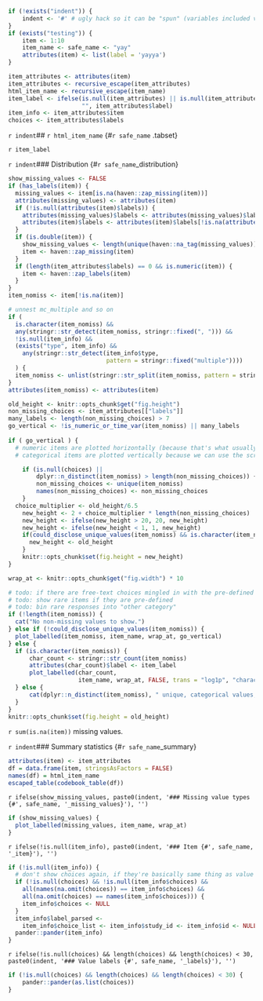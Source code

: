 ```r
if (!exists("indent")) {
	indent <- '#' # ugly hack so it can be "spun" (variables included via `r ` have to be available)
}
if (exists("testing")) {
	item <- 1:10
	item_name <- safe_name <- "yay"
	attributes(item) <- list(label = 'yayya')
}

item_attributes <- attributes(item)
item_attributes <- recursive_escape(item_attributes)
html_item_name <- recursive_escape(item_name)
item_label <- ifelse(is.null(item_attributes) || is.null(item_attributes$label), 
                     "", item_attributes$label)
item_info <- item_attributes$item
choices <- item_attributes$labels
```

`r indent`## `r html_item_name` {#`r safe_name` .tabset}

`r item_label`

`r indent`### Distribution {#`r safe_name`_distribution}
```r
show_missing_values <- FALSE
if (has_labels(item)) {
  missing_values <- item[is.na(haven::zap_missing(item))]
  attributes(missing_values) <- attributes(item)
  if (!is.null(attributes(item)$labels)) {
    attributes(missing_values)$labels <- attributes(missing_values)$labels[is.na(attributes(missing_values)$labels)]
    attributes(item)$labels <- attributes(item)$labels[!is.na(attributes(item)$labels)]
  }
  if (is.double(item)) {
    show_missing_values <- length(unique(haven::na_tag(missing_values))) > 1
    item <- haven::zap_missing(item)
  }
  if (length(item_attributes$labels) == 0 && is.numeric(item)) {
    item <- haven::zap_labels(item)
  }
}
item_nomiss <- item[!is.na(item)]

# unnest mc_multiple and so on
if (
  is.character(item_nomiss) &&
  any(stringr::str_detect(item_nomiss, stringr::fixed(", "))) &&
  !is.null(item_info) &&
  (exists("type", item_info) && 
    any(stringr::str_detect(item_info$type, 
                            pattern = stringr::fixed("multiple"))))
  ) {
  item_nomiss <- unlist(stringr::str_split(item_nomiss, pattern = stringr::fixed(", ")))
}
attributes(item_nomiss) <- attributes(item)

old_height <- knitr::opts_chunk$get("fig.height")
non_missing_choices <- item_attributes[["labels"]]
many_labels <- length(non_missing_choices) > 7
go_vertical <- !is_numeric_or_time_var(item_nomiss) || many_labels
  
if ( go_vertical ) {
  # numeric items are plotted horizontally (because that's what usually expected)
  # categorical items are plotted vertically because we can use the screen real estate better this way

	if (is.null(choices) || 
	    dplyr::n_distinct(item_nomiss) > length(non_missing_choices)) {
		non_missing_choices <- unique(item_nomiss)
		names(non_missing_choices) <- non_missing_choices
	}
  choice_multiplier <- old_height/6.5
	new_height <- 2 + choice_multiplier * length(non_missing_choices)
	new_height <- ifelse(new_height > 20, 20, new_height)
	new_height <- ifelse(new_height < 1, 1, new_height)
	if(could_disclose_unique_values(item_nomiss) && is.character(item_nomiss)) {
	  new_height <- old_height
	}
	knitr::opts_chunk$set(fig.height = new_height)
}

wrap_at <- knitr::opts_chunk$get("fig.width") * 10
```
```r
# todo: if there are free-text choices mingled in with the pre-defined ones, don't show
# todo: show rare items if they are pre-defined
# todo: bin rare responses into "other category"
if (!length(item_nomiss)) {
  cat("No non-missing values to show.")
} else if (!could_disclose_unique_values(item_nomiss)) {
  plot_labelled(item_nomiss, item_name, wrap_at, go_vertical)
} else {
  if (is.character(item_nomiss)) {
      char_count <- stringr::str_count(item_nomiss)
      attributes(char_count)$label <- item_label
      plot_labelled(char_count, 
                    item_name, wrap_at, FALSE, trans = "log1p", "characters")
  } else {
	  cat(dplyr::n_distinct(item_nomiss), " unique, categorical values, so not shown.")
  }
}
knitr::opts_chunk$set(fig.height = old_height)
```

`r sum(is.na(item))` missing values.

`r indent`### Summary statistics {#`r safe_name`_summary}
```r
attributes(item) <- item_attributes
df = data.frame(item, stringsAsFactors = FALSE)
names(df) = html_item_name
escaped_table(codebook_table(df))
```

`r ifelse(show_missing_values, paste0(indent, '### Missing value types {#', safe_name, '_missing_values}'), '')`
```r
if (show_missing_values) {
  plot_labelled(missing_values, item_name, wrap_at)
}
```

`r ifelse(!is.null(item_info), paste0(indent, '### Item {#', safe_name, '_item}'), '')`

```r
if (!is.null(item_info)) {
  # don't show choices again, if they're basically same thing as value labels
  if (!is.null(choices) && !is.null(item_info$choices) && 
    all(names(na.omit(choices)) == item_info$choices) &&
    all(na.omit(choices) == names(item_info$choices))) {
    item_info$choices <- NULL
  }
  item_info$label_parsed <- 
    item_info$choice_list <- item_info$study_id <- item_info$id <- NULL
  pander::pander(item_info)
}
```


`r ifelse(!is.null(choices) && length(choices) && length(choices) < 30, paste0(indent, '### Value labels {#', safe_name, '_labels}'), '')`
```r
if (!is.null(choices) && length(choices) && length(choices) < 30) {
	pander::pander(as.list(choices))
}
```

